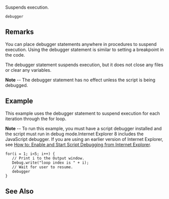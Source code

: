 Suspends execution.

 debugger
==Remarks==
You can place debugger statements anywhere in procedures to suspend execution. Using the debugger statement is similar to setting a breakpoint in the code.

The debugger statement suspends execution, but it does not close any files or clear any variables.

'''Note''' -- The debugger statement has no effect unless the script is being debugged.


==Example==
This example uses the debugger statement to suspend execution for each iteration through the for loop.

'''Note''' -- To run this example, you must have a script debugger installed and the script must run in debug mode.Internet Explorer 8 includes the JavaScript debugger. If you are using an earlier version of Internet Explorer, see [http://go.microsoft.com/fwlink/?LinkId=133801 How to: Enable and Start Script Debugging from Internet Explorer].

 for(i = 1; i&lt;5; i++) {
    // Print i to the Output window.
    Debug.write("loop index is " + i);
    // Wait for user to resume.
    debugger
 }

==See Also==

              

              
